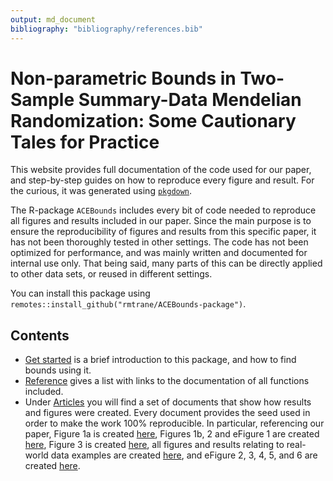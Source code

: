 ```yaml
---
output: md_document
bibliography: "bibliography/references.bib"
---
```


# Non-parametric Bounds in Two-Sample Summary-Data Mendelian Randomization: Some Cautionary Tales for Practice

This website provides full documentation of the code used for our paper, and step-by-step guides on how to reproduce every figure and result. For the curious, it was generated using [`pkgdown`](https://pkgdown.r-lib.org). 

The R-package `ACEBounds` includes every bit of code needed to reproduce all figures and results included in our paper. Since the main purpose is to ensure the reproducibility of figures and results from this specific paper, it has not been thoroughly tested in other settings. The code has not been optimized for performance, and was mainly written and documented for internal use only. That being said, many parts of this can be directly applied to other data sets, or reused in different settings. 

You can install this package using `remotes::install_github("rmtrane/ACEBounds-package")`. 

## Contents

* [Get started](articles/ACEBounds.html) is a brief introduction to this package, and how to find bounds using it.
* [Reference](reference/index.html) gives a list with links to the documentation of all functions included.
* Under [Articles](articles/index.html) you will find a set of documents that show how results and figures were created. Every document provides the seed used in order to make the work 100% reproducible. In particular, referencing our paper, Figure 1a is created [here](articles/bounds_from_bivaraite.html), Figures 1b, 2 and eFigure 1 are created [here](articles/power_sims_figures.html), Figure 3 is created [here](articles/bounds_from_trivariate.html), all figures and results relating to real-world data examples are created [here](articles/example_analysis.html), and eFigure 2, 3, 4, 5, and 6 are created [here](articles/multiple_IVs.html). 

<!-- # Recap of Paper -->

<!-- ## Introduction -->

<!-- Non-parametric bounds of the Average Causal Effect (ACE) are intriguing for several reasons. Getting bounds on the ACE with no further assumptions other than what is embedded in the IV model is very appealing in particular as such assumptions often limit the structure of unmeasured confounders. By definition, assumptions about unmeasured confounders cannot be checked, and it is therefore desirable to avoid such.  -->

<!-- We will see how we can find nonparametric bounds in different practical settings, and how they unfortunately often lead to rather results from which a disappointing amount of insights can be gained.  -->

<!-- ## Motivation -->

<!-- Many have considered this approach in the past. @swanson_partial_2018 provide a nice overview of different bounds derived from different sets of assumptions. Arguably the weakest set of assumptions result in what is known as the Balke-Pearl bounds, first presented in @balke_nonparametric_1993.  -->

<!-- The same set of bounds can be obtained using a geometric approach as presented by @ramsahai_causal_2012. We will rely on this work as it provides a very general approach to finding bounds. This allows us to obtain bounds in a setting where we do not have observations of $(X,Y,Z)$, but rather observations of $(X,Z)$ and $(Y,Z)$ from two different data sources. (We will refer to the former as the one-sample setting, and the latter as the two-sample setting.) This is relevant today in many mendelian randomization (MR) analyses that have a natural desire to take advantage of the large databases readily available. In that vein, it is also of interest to further consider bounds obtained using IVs with three levels. Outside of @ramsahai_causal_2012, most work has been done using binary IVs in the one-sample setting. -->

<!-- ## Width of Two-Sample Bounds -->

<!-- One nice result for bounds obtained from one-sample data tells us that the width will never exceed $1$. This is important since bounds with width greater than $1$ will always include $0$, the null effect, which means direction of the ATE cannot be determined. Unfortunately, two-sample bounds can be as large as $2$. Particularly, for two-sample MR studies, most bounds are in fact close to or exceeding $1$.  -->

<!-- ## Improving Bounds from Two-Sample Data -->

<!-- Since relatively large databases with two-sample data are already available, it seems worthwhile to explore if we can utilize these data in any way to improve the bounds we obtain. We considered two ways of doing so. -->

<!-- ### Multiple IVs -->

<!-- The simplest way of utilizing multiple IVs is by simply taking intersections of the individual intervals. We will see that in most scenarios, the width of an intersection interval is mainly driven by the strongest IV. In fact, if monotonicity is assumed, it can be shown that the lower and upper bounds are monotonically increasing and decreasing, respectively, as a function of the strength of the IV, all else being equal. This means that the intersection will be exactly the bounds of the strongest IV. We show through simulations that even when all else is not equal, the gain in the width of the intersection is miniscule compared to the best individual bounds. -->

<!-- ### Possible One-Sample Distributions -->

<!-- Since we know that the bounds obtained from one-sample data will always have length less than $1$, and generally be narrower than the two-sample bounds, one could ask what distributions of $(X,Y|Z)$ would be possible given the known distributions of $(X|Z)$, $(Y|Z)$, and assuming the IV model holds. Doing so, one can arrive at what can be thought of as a posterior distribution of the one-sample bounds. This enables us to draw a few different conclusions depending on the specific scenario: -->

<!-- * a one-sample study provides no further insights over the two-sample bounds -->
<!-- * a one-sample study might be very likely to tell us the direction of the effect -->
<!-- * a one-sample study might be very unlikely to tell us the direction of the effect -->


<!-- ## Results/Conclusions -->

<!-- * Bounds based on two-sample data are not very useful -- we need very, very strong IVs to be guaranteed any insights. -->
<!-- * Even when utilizing multiple IVs, two-sample data will in most cases (in our experience) not provide enough information to be useful. -->
<!-- * It seems the best use of two-sample data is to get a sense of what one might be able to get from a one-sample study design. This could be used to decide whether or not pursuing such data for a bound based analysis is worth the time. -->


<!-- ## References -->
